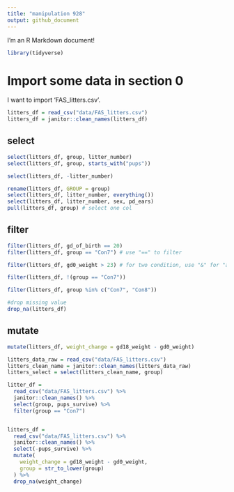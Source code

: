 ```yaml
---
title: "manipulation 928"
output: github_document
---
```


I'm an R Markdown document! 
```r
library(tidyverse)
```

# Import some data in section 0

I want to import 'FAS_litters.csv'.

```r
litters_df = read_csv("data/FAS_litters.csv")
litters_df = janitor::clean_names(litters_df)


```

## select

```r
select(litters_df, group, litter_number)
select(litters_df, group, starts_with("pups"))

select(litters_df, -litter_number)

rename(litters_df, GROUP = group)
select(litters_df, litter_number, everything())
select(litters_df, litter_number, sex, pd_ears)
pull(litters_df, group) # select one col
```


## filter
```r
filter(litters_df, gd_of_birth == 20)
filter(litters_df, group == "Con7") # use "==" to filter

filter(litters_df, gd0_weight > 23) # for two condition, use "&" for "and", and use "|" for "or".

filter(litters_df, !(group == "Con7"))

filter(litters_df, group %in% c("Con7", "Con8"))

#drop missing value
drop_na(litters_df)

```

## mutate
```r
mutate(litters_df, weight_change = gd18_weight - gd0_weight)
```

```r
litters_data_raw = read_csv("data/FAS_litters.csv")
litters_clean_name = janitor::clean_names(litters_data_raw)
litters_select = select(litters_clean_name, group)
```

```r
litter_df =
  read_csv("data/FAS_litters.csv") %>% 
  janitor::clean_names() %>% 
  select(group, pups_survive) %>% 
  filter(group == "Con7")


litters_df = 
  read_csv("data/FAS_litters.csv") %>% 
  janitor::clean_names() %>% 
  select(-pups_survive) %>% 
  mutate(
    weight_change = gd18_weight - gd0_weight,
    group = str_to_lower(group)
  ) %>% 
  drop_na(weight_change)
  
```
